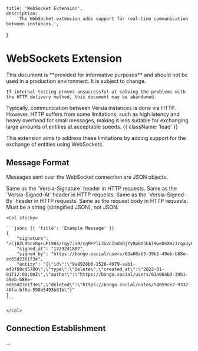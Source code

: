     title: 'WebSocket Extension',
    description:
        'The WebSocket extension adds support for real-time communication between instances.',
}

# WebSockets Extension

<Note>
    This document is **provided for informative purposes** and should not be used in a production environment. It is subject to change.

    If internal testing proves unsuccessful at solving the problems with the HTTP delivery method, this document may be abandoned.
</Note>

Typically, communication between Versia instances is done via HTTP. However, HTTP suffers from some limitations, such as high latency and heavy overhead for small messages, making it less suitable for exchanging large amounts of entities at acceptable speeds. {{ className: 'lead' }}

This extension aims to address these limitations by adding support for the exchange of entities using WebSockets.

## Message Format

Messages sent over the WebSocket connection are JSON objects.

<Row>
    <Col>
        <Properties>
            <Property name="signature" type="string" required={true}>
                Same as the `Versia-Signature` header in HTTP requests.
            </Property>
            <Property name="signed_at" type="string" required={true}>
                Same as the `Versia-Signed-At` header in HTTP requests.
            </Property>
            <Property name="signed_by" type="URI" required={true}>
                Same as the `Versia-Signed-By` header in HTTP requests.
            </Property>
            <Property name="entity" type="Entity" required={true} typeLink="/entities">
                Same as the request body in HTTP requests. Must be a string (stringified JSON), not JSON.
            </Property>
        </Properties>
    </Col>

    <Col sticky>

    ```jsonc {{ 'title': 'Example Message' }}
    {
        "signature": "/CjB2L9bcvRg+uP19B4/rqy7Ji9/cqMFPlL3GVCIndnQjYyOpBzJEAl9weDnXm7Jrqa3y6sBC+EYWKThO2r9Bw==",
        "signed_at": "1729241807",
        "signed_by": "https://bongo.social/users/63a00ab3-39b1-49eb-b88e-ed65d2361f3e",
        "entity": "{\"id\":\"9a8928b6-2526-4979-aab1-ef2f88cd5700\",\"type\":\"Delete\",\"created_at\":\"2022-01-01T12:00:00Z\",\"author\":\"https://bongo.social/users/63a00ab3-39b1-49eb-b88e-ed65d2361f3e\",\"deleted\":\"https://bongo.social/notes/54059ce2-9332-46fa-bf6a-598b5493b81b\"}"
    }
    ```

    </Col>
</Row>

## Connection Establishment

...